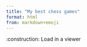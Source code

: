 ```yaml
---
title: "My best chess games"
format: html
from: markdown+emoji
---
```


:construction: Load in a viewer